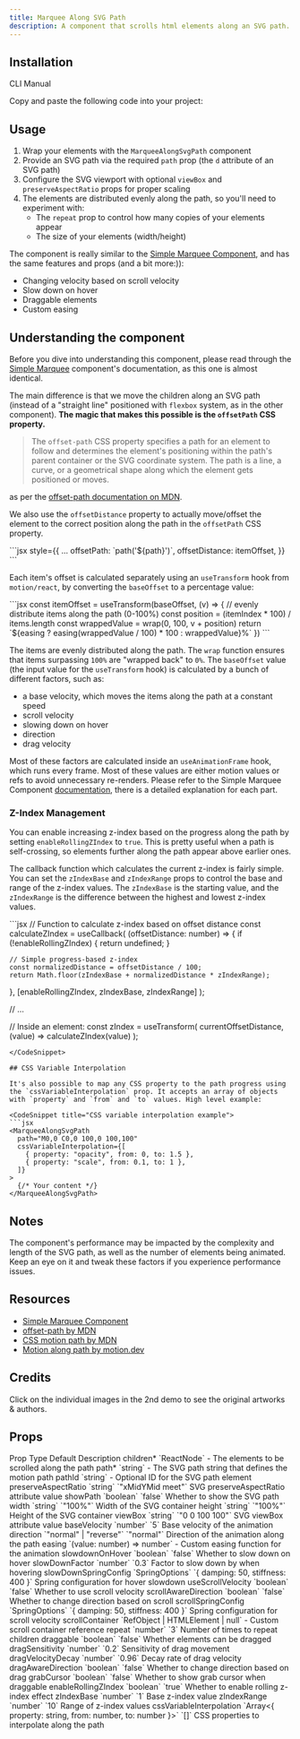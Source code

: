 ```yaml
---
title: Marquee Along SVG Path
description: A component that scrolls html elements along an SVG path.
---
```


<ComponentPreview name="marquee-along-svg-path-demo" framerLink="https://framer.university/resources/ticker-path-component-for-framer" />

## Installation

<Tabs defaultValue="cli">

<TabsList>
  <TabsTrigger value="cli">CLI</TabsTrigger>
  <TabsTrigger value="manual">Manual</TabsTrigger>
</TabsList>
<TabsContent value="cli">

<InstallTabs command="shadcn@latest add &quot;https://fancycomponents.dev/r/marquee-along-svg-path.json&quot;" npx />

</TabsContent>
<TabsContent value="manual">

<Steps>

<Step>Copy and paste the following code into your project:</Step>

<ComponentSource name="marquee-along-svg-path" />

</Steps>

</TabsContent>
</Tabs>

## Usage

1. Wrap your elements with the `MarqueeAlongSvgPath` component
2. Provide an SVG path via the required `path` prop (the `d` attribute of an SVG path)
3. Configure the SVG viewport with optional `viewBox` and `preserveAspectRatio` props for proper scaling
4. The elements are distributed evenly along the path, so you'll need to experiment with:
   - The `repeat` prop to control how many copies of your elements appear
   - The size of your elements (width/height)

The component is really similar to the [Simple Marquee Component](https://fancycomponents.dev/docs/components/blocks/simple-marquee), and has the same features and props (and a bit more:)):

- Changing velocity based on scroll velocity
- Slow down on hover
- Draggable elements
- Custom easing

## Understanding the component

Before you dive into understanding this component, please read through the [Simple Marquee](https://fancycomponents.dev/docs/components/blocks/simple-marquee) component's documentation, as this one is almost identical.

The main difference is that we move the children along an SVG path (instead of a "straight line" positioned with `flexbox` system, as in the other component). **The magic that makes this possible is the `offsetPath` CSS property.**

> The `offset-path` CSS property specifies a path for an element to follow and determines the element's positioning within the path's parent container or the SVG coordinate system. The path is a line, a curve, or a geometrical shape along which the element gets positioned or moves.

as per the [offset-path documentation on MDN](https://developer.mozilla.org/en-US/docs/Web/CSS/offset-path).

We also use the `offsetDistance` property to actually move/offset the element to the correct position along the path in the `offsetPath` CSS property.

<CodeSnippet title="Offset path example">
```jsx
style={{
  ...
  offsetPath: `path('${path}')`,
  offsetDistance: itemOffset,
}}
```
</CodeSnippet>

Each item's offset is calculated separately using an `useTransform` hook from `motion/react`, by converting the `baseOffset` to a percentage value:

<CodeSnippet title="Item offset calculation">
```jsx
const itemOffset = useTransform(baseOffset, (v) => {
  // evenly distribute items along the path (0-100%)
  const position = (itemIndex * 100) / items.length
  const wrappedValue = wrap(0, 100, v + position)
  return `${easing ? easing(wrappedValue / 100) * 100 : wrappedValue}%`
})
```
</CodeSnippet>

The items are evenly distributed along the path. The `wrap` function ensures that items surpassing `100%` are "wrapped back" to `0%`. The `baseOffset` value (the input value for the `useTransform` hook) is calculated by a bunch of different factors, such as:
- a base velocity, which moves the items along the path at a constant speed
- scroll velocity
- slowing down on hover
- direction
- drag velocity

Most of these factors are calculated inside an `useAnimationFrame` hook, which runs every frame. Most of these values are either motion values or refs to avoid unnecessary re-renders. Please refer to the Simple Marquee Component [documentation](https://github.com/danielpetho/fancy/blob/main/src/fancy/components/blocks/marquee-along-svg-path.tsx), there is a detailed explanation for each part.

### Z-Index Management

You can enable increasing z-index based on the progress along the path by setting `enableRollingZIndex` to `true`. This is pretty useful when a path is self-crossing, so elements further along the path appear above earlier ones.

The callback function which calculates the current z-index is fairly simple. You can set the `zIndexBase` and `zIndexRange` props to control the base and range of the z-index values. The `zIndexBase` is the starting value, and the `zIndexRange` is the difference between the highest and lowest z-index values.

<CodeSnippet title="Z-Index calculation">
```jsx
// Function to calculate z-index based on offset distance
const calculateZIndex = useCallback(
  (offsetDistance: number) => {
    if (!enableRollingZIndex) {
      return undefined;
    }
    
    // Simple progress-based z-index
    const normalizedDistance = offsetDistance / 100;
    return Math.floor(zIndexBase + normalizedDistance * zIndexRange);
  },
  [enableRollingZIndex, zIndexBase, zIndexRange]
);

// ...

// Inside an element:
const zIndex = useTransform(
  currentOffsetDistance,
  (value) => calculateZIndex(value)
);
```
</CodeSnippet>

## CSS Variable Interpolation

It's also possible to map any CSS property to the path progress using the `cssVariableInterpolation` prop. It accepts an array of objects with `property` and `from` and `to` values. High level example:

<CodeSnippet title="CSS variable interpolation example">
```jsx
<MarqueeAlongSvgPath
  path="M0,0 C0,0 100,0 100,100"
  cssVariableInterpolation={[
    { property: "opacity", from: 0, to: 1.5 },
    { property: "scale", from: 0.1, to: 1 },
  ]}
>
  {/* Your content */}
</MarqueeAlongSvgPath>
```
</CodeSnippet>

<ComponentPreview name="marquee-along-svg-path-mapping-demo" />

## Notes

The component's performance may be impacted by the complexity and length of the SVG path, as well as the number of elements being animated. Keep an eye on it and tweak these factors if you experience performance issues.

## Resources

- [Simple Marquee Component](https://fancycomponents.dev/docs/components/blocks/simple-marquee)
- [offset-path by MDN](https://developer.mozilla.org/en-US/docs/Web/CSS/offset-path)
- [CSS motion path by MDN](https://developer.mozilla.org/en-US/docs/Web/CSS/CSS_motion_path)
- [Motion along path by motion.dev](https://examples.motion.dev/react/motion-path)

## Credits

Click on the individual images in the 2nd demo to see the original artworks & authors.

## Props

<Table>
  <TableHeader>
    <TableRow>
      <TableHead>Prop</TableHead>
      <TableHead>Type</TableHead>
      <TableHead>Default</TableHead>
      <TableHead>Description</TableHead>
    </TableRow>
  </TableHeader>
  <TableBody>
    <TableRow>
      <TableCell>children<span className="text-red-500">*</span></TableCell>
      <TableCell>`ReactNode`</TableCell>
      <TableCell>-</TableCell>
      <TableCell>The elements to be scrolled along the path</TableCell>
    </TableRow>
    <TableRow>
      <TableCell>path<span className="text-red-500">*</span></TableCell>
      <TableCell>`string`</TableCell>
      <TableCell>-</TableCell>
      <TableCell>The SVG path string that defines the motion path</TableCell>
    </TableRow>
    <TableRow>
      <TableCell>pathId</TableCell>
      <TableCell>`string`</TableCell>
      <TableCell>-</TableCell>
      <TableCell>Optional ID for the SVG path element</TableCell>
    </TableRow>
    <TableRow>
      <TableCell>preserveAspectRatio</TableCell>
      <TableCell>`string`</TableCell>
      <TableCell>`"xMidYMid meet"`</TableCell>
      <TableCell>SVG preserveAspectRatio attribute value</TableCell>
    </TableRow>
    <TableRow>
      <TableCell>showPath</TableCell>
      <TableCell>`boolean`</TableCell>
      <TableCell>`false`</TableCell>
      <TableCell>Whether to show the SVG path</TableCell>
    </TableRow>
    <TableRow>
      <TableCell>width</TableCell>
      <TableCell>`string`</TableCell>
      <TableCell>`"100%"`</TableCell>
      <TableCell>Width of the SVG container</TableCell>
    </TableRow>
    <TableRow>
      <TableCell>height</TableCell>
      <TableCell>`string`</TableCell>
      <TableCell>`"100%"`</TableCell>
      <TableCell>Height of the SVG container</TableCell>
    </TableRow>
    <TableRow>
      <TableCell>viewBox</TableCell>
      <TableCell>`string`</TableCell>
      <TableCell>`"0 0 100 100"`</TableCell>
      <TableCell>SVG viewBox attribute value</TableCell>
    </TableRow>
    <TableRow>
      <TableCell>baseVelocity</TableCell>
      <TableCell>`number`</TableCell>
      <TableCell>`5`</TableCell>
      <TableCell>Base velocity of the animation</TableCell>
    </TableRow>
    <TableRow>
      <TableCell>direction</TableCell>
      <TableCell>`"normal" | "reverse"`</TableCell>
      <TableCell>`"normal"`</TableCell>
      <TableCell>Direction of the animation along the path</TableCell>
    </TableRow>
    <TableRow>
      <TableCell>easing</TableCell>
      <TableCell>`(value: number) => number`</TableCell>
      <TableCell>-</TableCell>
      <TableCell>Custom easing function for the animation</TableCell>
    </TableRow>
    <TableRow>
      <TableCell>slowdownOnHover</TableCell>
      <TableCell>`boolean`</TableCell>
      <TableCell>`false`</TableCell>
      <TableCell>Whether to slow down on hover</TableCell>
    </TableRow>
    <TableRow>
      <TableCell>slowDownFactor</TableCell>
      <TableCell>`number`</TableCell>
      <TableCell>`0.3`</TableCell>
      <TableCell>Factor to slow down by when hovering</TableCell>
    </TableRow>
    <TableRow>
      <TableCell>slowDownSpringConfig</TableCell>
      <TableCell>`SpringOptions`</TableCell>
      <TableCell>`{ damping: 50, stiffness: 400 }`</TableCell>
      <TableCell>Spring configuration for hover slowdown</TableCell>
    </TableRow>
    <TableRow>
      <TableCell>useScrollVelocity</TableCell>
      <TableCell>`boolean`</TableCell>
      <TableCell>`false`</TableCell>
      <TableCell>Whether to use scroll velocity</TableCell>
    </TableRow>
    <TableRow>
      <TableCell>scrollAwareDirection</TableCell>
      <TableCell>`boolean`</TableCell>
      <TableCell>`false`</TableCell>
      <TableCell>Whether to change direction based on scroll</TableCell>
    </TableRow>
    <TableRow>
      <TableCell>scrollSpringConfig</TableCell>
      <TableCell>`SpringOptions`</TableCell>
      <TableCell>`{ damping: 50, stiffness: 400 }`</TableCell>
      <TableCell>Spring configuration for scroll velocity</TableCell>
    </TableRow>
    <TableRow>
      <TableCell>scrollContainer</TableCell>
      <TableCell>`RefObject<HTMLElement> | HTMLElement | null`</TableCell>
      <TableCell>-</TableCell>
      <TableCell>Custom scroll container reference</TableCell>
    </TableRow>
    <TableRow>
      <TableCell>repeat</TableCell>
      <TableCell>`number`</TableCell>
      <TableCell>`3`</TableCell>
      <TableCell>Number of times to repeat children</TableCell>
    </TableRow>
    <TableRow>
      <TableCell>draggable</TableCell>
      <TableCell>`boolean`</TableCell>
      <TableCell>`false`</TableCell>
      <TableCell>Whether elements can be dragged</TableCell>
    </TableRow>
    <TableRow>
      <TableCell>dragSensitivity</TableCell>
      <TableCell>`number`</TableCell>
      <TableCell>`0.2`</TableCell>
      <TableCell>Sensitivity of drag movement</TableCell>
    </TableRow>
    <TableRow>
      <TableCell>dragVelocityDecay</TableCell>
      <TableCell>`number`</TableCell>
      <TableCell>`0.96`</TableCell>
      <TableCell>Decay rate of drag velocity</TableCell>
    </TableRow>
    <TableRow>
      <TableCell>dragAwareDirection</TableCell>
      <TableCell>`boolean`</TableCell>
      <TableCell>`false`</TableCell>
      <TableCell>Whether to change direction based on drag</TableCell>
    </TableRow>
    <TableRow>
      <TableCell>grabCursor</TableCell>
      <TableCell>`boolean`</TableCell>
      <TableCell>`false`</TableCell>
      <TableCell>Whether to show grab cursor when draggable</TableCell>
    </TableRow>
    <TableRow>
      <TableCell>enableRollingZIndex</TableCell>
      <TableCell>`boolean`</TableCell>
      <TableCell>`true`</TableCell>
      <TableCell>Whether to enable rolling z-index effect</TableCell>
    </TableRow>
    <TableRow>
      <TableCell>zIndexBase</TableCell>
      <TableCell>`number`</TableCell>
      <TableCell>`1`</TableCell>
      <TableCell>Base z-index value</TableCell>
    </TableRow>
    <TableRow>
      <TableCell>zIndexRange</TableCell>
      <TableCell>`number`</TableCell>
      <TableCell>`10`</TableCell>
      <TableCell>Range of z-index values</TableCell>
    </TableRow>
    <TableRow>
      <TableCell>cssVariableInterpolation</TableCell>
      <TableCell>`Array<{ property: string, from: number, to: number }>`</TableCell>
      <TableCell>`[]`</TableCell>
      <TableCell>CSS properties to interpolate along the path</TableCell>
    </TableRow>
  </TableBody>
</Table>
